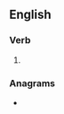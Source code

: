 ==English==

===Verb===
{{head|en|verb form}}

# {{en-past of|gobble}}

===Anagrams===
* {{anagrams|en|globbed}}